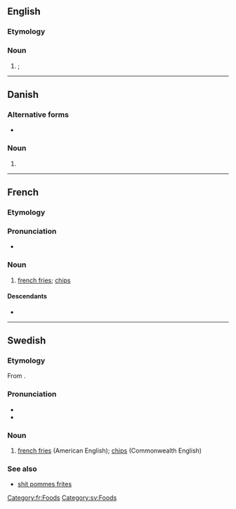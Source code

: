 {{also|pommes frites'|Pommes frites}}
==English==

===Etymology===
{{bor|en|fr|pomme frites}}

===Noun===
{{head|en|noun form}}

# {{l|en|french fries}}; {{plural of|lang=en|pomme frite}}

----

==Danish==

===Alternative forms===
* {{l|da|pomfritter}}

===Noun===
{{head|da|noun form|g=c}}

# {{indefinite plural of|pomme frite|lang=da}}

----

==French==

===Etymology===
{{compound|fr|pommes|frites}}

===Pronunciation===
* {{fr-IPA}}

===Noun===
{{fr-noun|f-p|head=[[pomme]]s [[frit]]es}}

# [[french fries]]; [[chip]]s
#: {{syn|fr|frites}}

====Descendants====
* {{desc|de|Pommes frites|bor=1}}

[[Category:fr:Foods]]

----

==Swedish==

===Etymology===
From {{der|sv|fr|pommes frites}}.

===Pronunciation===
* {{IPA|/pɔmˈfrɪtː/|lang=sv}}
* {{audio|Sv-pommes frites.ogg|Audio|lang=sv}}

===Noun===
{{head|sv|nouns}}

# [[french fries]] (American English); [[chips]] (Commonwealth English)

===See also===
* [[shit pommes frites]]

[[Category:sv:Foods]]